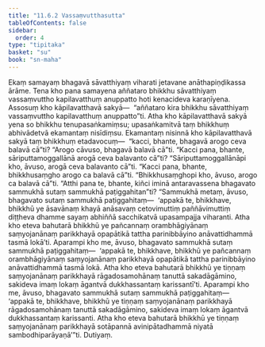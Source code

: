 ```yaml
---
title: "11.6.2 Vassaṃvutthasutta"
tableOfContents: false
sidebar:
  order: 4
type: "tipitaka"
basket: "su"
book: "sn-maha"
---
```



<DynamicBreadcrumb />

<Division number="1048" book="sn-maha" bookNo="14" page="355">

<Paragraph number="2097" book="sn-maha">
Ekaṃ samayaṃ bhagavā sāvatthiyaṃ viharati jetavane anāthapiṇḍikassa ārāme. Tena kho pana samayena aññataro bhikkhu sāvatthiyaṃ vassaṃvuttho kapilavatthuṃ anuppatto hoti kenacideva karaṇīyena. Assosuṃ kho kāpilavatthavā sakyā—  “aññataro kira bhikkhu sāvatthiyaṃ vassaṃvuttho kapilavatthuṃ anuppatto”ti.
</Paragraph>

<Paragraph number="2098" book="sn-maha">
Atha kho kāpilavatthavā sakyā yena so bhikkhu tenupasaṅkamiṃsu; upasaṅkamitvā taṃ bhikkhuṃ abhivādetvā ekamantaṃ nisīdiṃsu. Ekamantaṃ nisinnā kho kāpilavatthavā sakyā taṃ bhikkhuṃ etadavocuṃ—  “kacci, bhante, bhagavā arogo ceva balavā cā”ti? “Arogo cāvuso, bhagavā balavā cā”ti.
</Paragraph>

<Paragraph number="2099" book="sn-maha">
“Kacci pana, bhante, sāriputtamoggallānā arogā ceva balavanto cā”ti? “Sāriputtamoggallānāpi kho, āvuso, arogā ceva balavanto cā”ti.
</Paragraph>

<Paragraph number="2100" book="sn-maha">
“Kacci pana, bhante, bhikkhusaṃgho arogo ca balavā cā”ti. “Bhikkhusaṃghopi kho, āvuso, arogo ca balavā cā”ti.
</Paragraph>

<Paragraph number="2101" book="sn-maha">
“Atthi pana te, bhante, kiñci iminā antaravassena bhagavato sammukhā sutaṃ sammukhā paṭiggahitan”ti? “Sammukhā metaṃ, āvuso, bhagavato sutaṃ sammukhā paṭiggahitaṃ—  ‘appakā te, bhikkhave, bhikkhū ye āsavānaṃ khayā anāsavaṃ cetovimuttiṃ paññāvimuttiṃ diṭṭheva dhamme sayaṃ abhiññā sacchikatvā upasampajja viharanti. Atha kho eteva bahutarā bhikkhū ye pañcannaṃ orambhāgiyānaṃ saṃyojanānaṃ parikkhayā opapātikā tattha parinibbāyino anāvattidhammā tasmā lokā’ti.
</Paragraph>

<Paragraph number="2102" book="sn-maha">
Aparampi kho me, āvuso, bhagavato sammukhā sutaṃ sammukhā paṭiggahitaṃ—  ‘appakā te, bhikkhave, bhikkhū ye pañcannaṃ orambhāgiyānaṃ saṃyojanānaṃ parikkhayā opapātikā tattha parinibbāyino anāvattidhammā tasmā lokā. Atha kho eteva bahutarā bhikkhū ye tiṇṇaṃ saṃyojanānaṃ parikkhayā rāgadosamohānaṃ tanuttā sakadāgāmino, sakideva imaṃ lokaṃ āgantvā dukkhassantaṃ karissantī’ti.
</Paragraph>

<Paragraph number="2103" book="sn-maha">
Aparampi kho me, āvuso, bhagavato sammukhā sutaṃ sammukhā paṭiggahitaṃ—  ‘appakā te, bhikkhave, bhikkhū ye tiṇṇaṃ saṃyojanānaṃ parikkhayā rāgadosamohānaṃ tanuttā sakadāgāmino, sakideva imaṃ lokaṃ āgantvā dukkhassantaṃ karissanti. Atha kho eteva bahutarā bhikkhū ye tiṇṇaṃ saṃyojanānaṃ parikkhayā sotāpannā avinipātadhammā niyatā sambodhiparāyaṇā’”ti.

</Paragraph>
</Division>

<Paragraph number="2104" type="center" book="sn-maha">
Dutiyaṃ.
</Paragraph>